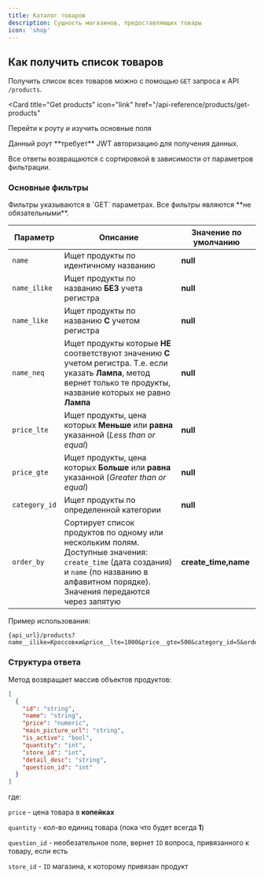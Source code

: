 ```yaml
---
title: Каталог товаров
description: Сущность магазинов, предоставляющих товары
icon: 'shop'
---
```

## Как получить список товаров

Получить список всех товаров можно с помощью `GET` запроса к API `/products`.

<Card
  title="Get products"
  icon="link"
  href="/api-reference/products/get-products"
>
  Перейти к роуту и изучить основные поля
</Card>

<Note>
  Данный роут **требует** JWT авторизацию для получения данных.
  
  Все ответы возвращаются с сортировкой в зависимости от параметров фильтрации.
</Note>

### Основные фильтры

<Note>
  Фильтры указываются в `GET` параметрах. Все фильтры являются **не обязательными**.
</Note>

| Параметр | Описание                              | Значение по умолчанию
| -------- | ------------------------------------- | ------------ |
| `name`     | Ищет продукты по идентичному названию                     | **null** |
| `name_ilike`      | Ищет продукты по названию **БЕЗ** учета регистра                         | **null** |
| `name_like`      | Ищет продукты по названию **С** учетом регистра                         | **null** |
| `name_neq`   | Ищет продукты которые **НЕ** соответствуют значению **С** учетом регистра. Т.е. если указать **Лампа**, метод вернет только те продукты, название которых не равно **Лампа** | **null** |
| `price_lte`   | Ищет продукты, цена которых **Меньше** или **равна** указанной (*Less than or equal*) | **null** |
| `price_gte`   | Ищет продукты, цена которых **Больше** или **равна** указанной (*Greater than or equal*) | **null** |
| `category_id`   | Ищет продукты по определенной категории | **null** |
| `order_by`   | Сортирует список продуктов по одному или нескольким полям. Доступные значения: `create_time` (дата создания) и `name` (по названию в алфавитном порядке). Значения передаются через запятую | **create_time,name** |

Пример использования:

```
{api_url}/products?name__ilike=Кроссовки&price__lte=1000&price__gte=500&category_id=5&order_by=create_time,name
```

### Структура ответа

Метод возвращает массив объектов продуктов:
```json
[
  {
    "id": "string",
    "name": "string",
    "price": "numeric",
    "main_picture_url": "string",
    "is_active": "bool",
    "quantity": "int",
    "store_id": "int",
    "detail_desc": "string",
    "question_id": "int"
  }
]
```

где:

`price` - цена товара в **копейках**

`quantity` - кол-во единиц товара (пока что будет всегда **1**)

`question_id` - необезательное поле, вернет `ID` вопроса, привязанного к товару, если есть

`store_id` - `ID` магазина, к которому привязан продукт